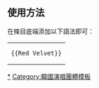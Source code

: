 == 使用方法 ==
在條目底端添加以下語法即可：
{|
|<pre>{{Red Velvet}}</pre>
|}
{{Collapsible option}}

<includeonly>
[[Category:Red Velvet|*]]
[[Category:韓國演唱團體模板]]
</includeonly>